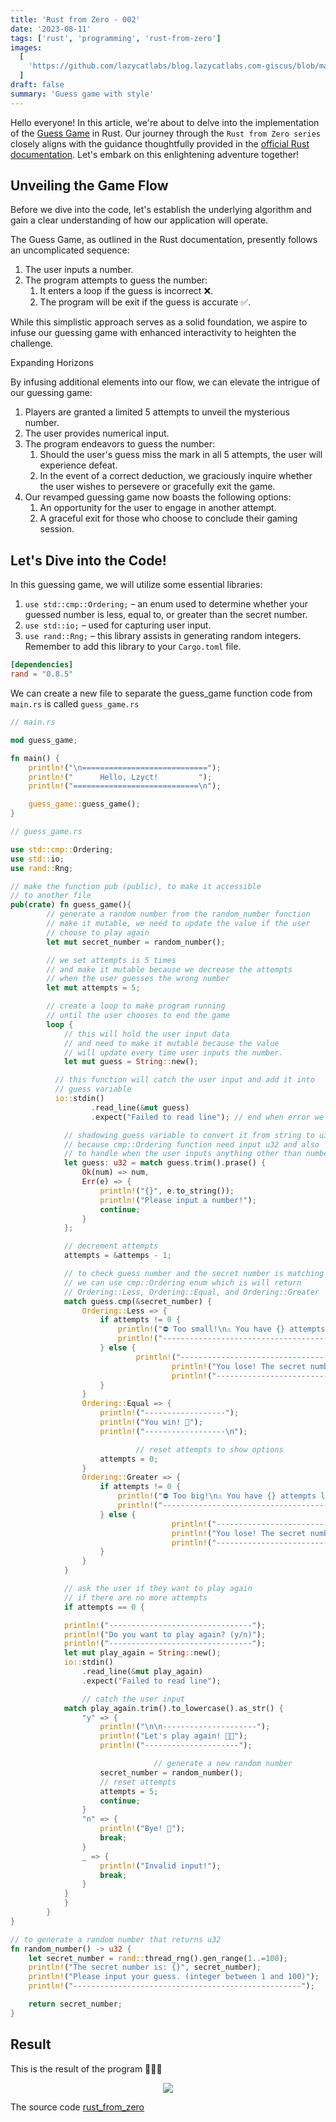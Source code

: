 ```yaml
---
title: 'Rust from Zero - 002'
date: '2023-08-11'
tags: ['rust', 'programming', 'rust-from-zero']
images:
  [
    'https://github.com/lazycatlabs/blog.lazycatlabs.com-giscus/blob/main/blog-assets/seo-banner/rust/rust-001.png?raw=true',
  ]
draft: false
summary: 'Guess game with style'
---
```


Hello everyone! In this article, we're about to delve into the implementation of the [Guess Game](https://doc.rust-lang.org/book/ch02-00-guessing-game-tutorial.html) in Rust. Our journey through the `Rust from Zero series` closely aligns with the guidance thoughtfully provided in the [official Rust documentation](https://doc.rust-lang.org/book/). Let's embark on this enlightening adventure together!

## Unveiling the Game Flow

Before we dive into the code, let's establish the underlying algorithm and gain a clear understanding of how our application will operate.

The Guess Game, as outlined in the Rust documentation, presently follows an uncomplicated sequence:

1. The user inputs a number.
2. The program attempts to guess the number:
   1. It enters a loop if the guess is incorrect ❌.
   2. The program will be exit if the guess is accurate ✅.

While this simplistic approach serves as a solid foundation, we aspire to infuse our guessing game with enhanced interactivity to heighten the challenge.

Expanding Horizons

By infusing additional elements into our flow, we can elevate the intrigue of our guessing game:

1. Players are granted a limited 5 attempts to unveil the mysterious number.
2. The user provides numerical input.
3. The program endeavors to guess the number:
   1. Should the user's guess miss the mark in all 5 attempts, the user will experience defeat.
   2. In the event of a correct deduction, we graciously inquire whether the user wishes to persevere or gracefully exit the game.
4. Our revamped guessing game now boasts the following options:
   1. An opportunity for the user to engage in another attempt.
   2. A graceful exit for those who choose to conclude their gaming session.

## Let's Dive into the Code!

In this guessing game, we will utilize some essential libraries:

1. `use std::cmp::Ordering;` – an enum used to determine whether your guessed number is less, equal to, or greater than the secret number.
2. `use std::io;` – used for capturing user input.
3. `use rand::Rng;` – this library assists in generating random integers. Remember to add this library to your `Cargo.toml` file.

```toml
[dependencies]
rand = "0.8.5"
```

We can create a new file to separate the guess_game function code from `main.rs` is called `guess_game.rs`

```rust
// main.rs

mod guess_game;

fn main() {
	println!("\n============================");
	println!("      Hello, Lzyct!         ");
	println!("============================\n");

	guess_game::guess_game();
}
```

```rust
// guess_game.rs

use std::cmp::Ordering;
use std::io;
use rand::Rng;

// make the function pub (public), to make it accessible
// to another file
pub(crate) fn guess_game(){
		// generate a random number from the random_number function
		// make it mutable, we need to update the value if the user
		// choose to play again
		let mut secret_number = random_number();

		// we set attempts is 5 times
		// and make it mutable because we decrease the attempts
		// when the user guesses the wrong number
		let mut attempts = 5;

		// create a loop to make program running
		// until the user chooses to end the game
		loop {
			// this will hold the user input data
			// and need to make it mutable because the value
			// will update every time user inputs the number.
			let mut guess = String::new();

		  // this function will catch the user input and add it into
		  // guess variable
		  io::stdin()
				  .read_line(&mut guess)
				  .expect("Failed to read line"); // end when error we will throw this message

			// shadowing guess variable to convert it from string to u32
			// because cmp::Ordering function need input u32 and also
			// to handle when the user inputs anything other than numbers
			let guess: u32 = match guess.trim().prase() {
				Ok(num) => num,
				Err(e) => {
					println!("{}", e.to_string());
					println!("Please input a number!");
					continue;
				}
			};

			// decrement attempts
			attempts = &attemps - 1;

			// to check guess number and the secret number is matching
			// we can use cmp::Ordering enum which is will return
			// Ordering::Less, Ordering::Equal, and Ordering::Greater
			match guess.cmp(&secret_number) {
			    Ordering::Less => {
			        if attempts != 0 {
			            println!("⛔️ Too small!\n⚠️ You have {} attempts left", &attempts);
			            println!("-------------------------------------------------");
			        } else {
					        println!("-----------------------------------");
									println!("You lose! The secret number was: {}", secret_number);
									println!("-----------------------------------\n");
			        }
			    }
			    Ordering::Equal => {
			        println!("------------------");
			        println!("You win! 🎉");
			        println!("------------------\n");

							// reset attempts to show options
			        attempts = 0;
			    }
			    Ordering::Greater => {
			        if attempts != 0 {
			            println!("⛔️ Too big!\n⚠️ You have {} attempts left", &attempts);
			            println!("-------------------------------------------------");
			        } else {
									println!("-----------------------------------");
									println!("You lose! The secret number was: {}", secret_number);
									println!("-----------------------------------\n");
			        }
			    }
			}

			// ask the user if they want to play again
			// if there are no more attempts
			if attempts == 0 {

		    println!("--------------------------------");
		    println!("Do you want to play again? (y/n)");
		    println!("--------------------------------");
		    let mut play_again = String::new();
		    io::stdin()
		        .read_line(&mut play_again)
		        .expect("Failed to read line");

				// catch the user input
		    match play_again.trim().to_lowercase().as_str() {
		        "y" => {
		            println!("\n\n---------------------");
		            println!("Let's play again! 💃🏻");
		            println!("---------------------");

								// generate a new random number
		            secret_number = random_number();
		            // reset attempts
		            attempts = 5;
		            continue;
		        }
		        "n" => {
		            println!("Bye! 👋");
		            break;
		        }
		        _ => {
		            println!("Invalid input!");
		            break;
		        }
		    }
			}
		}
}

// to generate a random number that returns u32
fn random_number() -> u32 {
    let secret_number = rand::thread_rng().gen_range(1..=100);
    println!("The secret number is: {}", secret_number);
    println!("Please input your guess. (integer between 1 and 100)");
    println!("---------------------------------------------------");

    return secret_number;
}
```

## Result

This is the result of the program 🎉🎉🎉

<div align="center">
  <img src="https://github.com/lazycatlabs/blog.lazycatlabs.com-giscus/blob/main/blog-assets/rust_from_zero_002.gif?raw=true" />
</div>

The source code [rust_from_zero](https://github.com/Lzyct/rust_from_zero)
